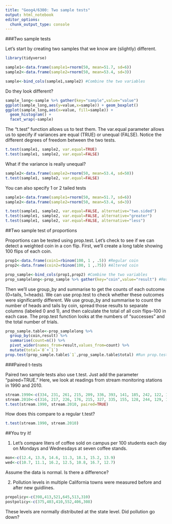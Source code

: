 ```yaml
---
title: "Geog4/6300: Two sample tests"
output: html_notebook
editor_options: 
  chunk_output_type: console
---
```


###Two sample tests

Let's start by creating two samples that we know are (slightly) different.
```r
library(tidyverse)

sample1<-data.frame(sample1=rnorm(50, mean=51.7, sd=6))
sample2<-data.frame(sample2=rnorm(50, mean=53.4, sd=3))

sample<-bind_cols(sample1,sample2) #Combine the two variables
```

Do they look different?
```r
sample_long<-sample %>% gather(key="sample",value="value")
ggplot(sample_long,aes(y=value,x=sample)) + geom_boxplot() 
ggplot(sample_long,aes(x=value, fill=sample)) + 
  geom_histogram() + 
  facet_wrap(~sample)
```

The "t.test" function allows us to test them. The var.equal parameter allows us to specify if variances are equal (TRUE) or unequal (FALSE). Notice the different degrees of freedom between the two tests.
```r
t.test(sample1, sample2, var.equal=TRUE) 
t.test(sample1, sample2, var.equal=FALSE) 
```

What if the variance is really unequal?
```r
sample2<-data.frame(sample2=rnorm(50, mean=53.4, sd=50))
t.test(sample1, sample2, var.equal=FALSE)
```

You can also specify 1 or 2 tailed tests
```r
sample1<-data.frame(sample1=rnorm(50, mean=51.7, sd=6))
sample2<-data.frame(sample2=rnorm(50, mean=53.4, sd=3))

t.test(sample1, sample2, var.equal=FALSE, alternative="two.sided")
t.test(sample1, sample2, var.equal=FALSE, alternative="greater")
t.test(sample1, sample2, var.equal=FALSE, alternative="less")
```

##Two sample test of proportions

Proportions can be tested using prop.test. Let's check to see if we can detect a weighted coin in a con flip. First, we'll create a long table showing 100 flips of each coin.
```r
prop1<-data.frame(coin1=rbinom(100, 1 , .5)) #Regular coin
prop2<-data.frame(coin2=rbinom(100, 1 ,.75)) #Altered coin

prop_sample<-bind_cols(prop1,prop2) #Combine the two variables
prop_samplelong<-prop_sample %>% gather(key="coin",value="result") #Reshape the dataset so all values are in one column
```

Then we'll use group_by and summarise to get the counts of each outcome (0=tails, 1=heads). We can use prop.test to check whether these outcomes were significantly different. We use group_by and summarise to count the number of heads and tails by coin, spread those results to separate columns (labeled 0 and 1), and then calculate the total of all coin flips--100 in each case. The prop.test function looks at the numbers of "successes" and the total number of trials.

```r
prop_sample.table<-prop_samplelong %>%
  group_by(coin,result) %>%
  summarise(count=n()) %>%
  pivot_wider(names_from=result,values_from=count) %>%
  mutate(total=`0`+`1`)
prop.test(prop_sample.table$`1`,prop_sample.table$total) #Run prop.test on the table
```


###Paired t-tests

Paired two sample tests also use t.test. Just add the parameter "paired=TRUE." Here, we look at readings from stream monitoring stations in 1990 and 2010.

```r
stream.1990<-c(334, 231, 261, 215, 209, 336, 393, 141, 185, 242, 122, 195, 421, 226)
stream.2010<-c(316, 217, 226, 176, 215, 327, 335, 155, 128, 244, 129, 175, 379, 196)
t.test(stream.1990, stream.2010, paired=TRUE) 
```

How does this compare to a regular t.test?
```r
t.test(stream.1990, stream.2010)
```


##You try it!

1) Let's compare liters of coffee sold on campus per 100 students each day on Mondays and Wednesdays at seven coffee stands. 
```r
mon<-c(12.4, 13.9, 14.6, 11.3, 18.1, 15.2, 13.9)
wed<-c(10.7, 11.1, 16.2, 12.5, 10.8, 16.7, 12.7)
```

Assume the data is normal. Is there a difference?


2) Pollution levels in multiple California towns were measured before and after new guidlines. 
```r
prepolicy<-c(398,413,521,645,513,310)
postpolicy<-c(375,403,410,552,406,308)
```

These levels are normally distributed at the state level. Did pollution go down?

